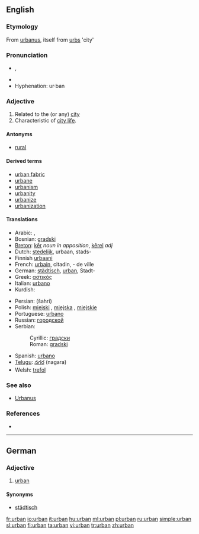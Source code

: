 ==English==

===Etymology===
From {{L.}} [[urbanus]], itself from [[urbs]] 'city'

===Pronunciation===
*{{IPA|/ˈɜːrbən/}}, {{SAMPA|/"3:rb@n/}}
*{{rhymes|ɜː(r)bən}}
*Hyphenation: ur&middot;ban

===Adjective===
{{en-adj}}

# Related to the (or any) [[city]]
# Characteristic of [[city life]].

====Antonyms====
*[[rural]]

====Derived terms====
*[[urban fabric]]
*[[urbane]]
*[[urbanism]]
*[[urbanity]]
*[[urbanize]]
*[[urbanization]]

====Translations====
{{trans-top|of the city; characteristic of city life}}
*Arabic: {{Arab|[[حضري]]}}, {{Arab|[[متمدن]]}}
*Bosnian: [[gradski]] {{m}}
*[[Breton]]: [[kêr]] ''noun in apposition'', [[kêrel]] ''adj''
*Dutch: [[stedelijk]], urbaan, stads-
*Finnish [[urbaani]]
*French: [[urbain]], citadin, - de ville
*German: [[städtisch]], [[urban#German|urban]], Stadt-
*Greek: [[αστικός]] {{m}}
*Italian: [[urbano]] {{m}}
*Kurdish: {{KUchar|[[شارستانی]]}}
{{trans-mid}}
*Persian: {{fa-Arab|[[شهری]]}} (šahri)
*Polish: [[miejski]] {{m}}, [[miejska]] {{f}}, [[miejskie]] {{n}}
*Portuguese: [[urbano]]
*Russian: [[городской]] {{m}}
*Serbian:
*:Cyrillic: [[градски]] {{m}}
*:Roman: [[gradski#Serbian|gradski]] {{m}}
*Spanish: [[urbano]]
*[[Telugu]]: [[నగర]] (nagara)
*Welsh: [[trefol]]
{{trans-bottom}}

===See also===
* [[Urbanus]]

===References===
* {{R:Websters}}

----

==German==

===Adjective===
{{de-adj|comparative=urbaner|superlative=urbansten}}

# [[urban#English|urban]]

====Synonyms====
*[[städtisch]]

[[fr:urban]]
[[io:urban]]
[[it:urban]]
[[hu:urban]]
[[ml:urban]]
[[pl:urban]]
[[ru:urban]]
[[simple:urban]]
[[sl:urban]]
[[fi:urban]]
[[ta:urban]]
[[vi:urban]]
[[tr:urban]]
[[zh:urban]]